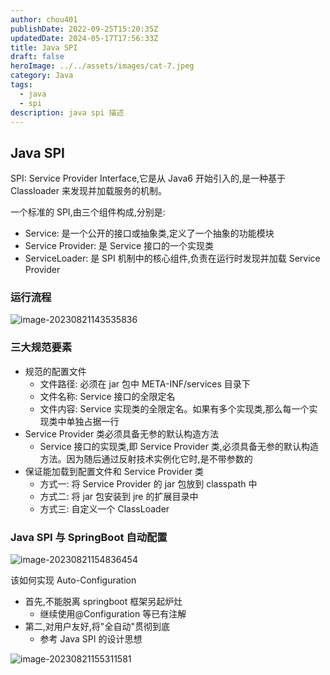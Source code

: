 ```yaml
---
author: chou401
publishDate: 2022-09-25T15:20:35Z
updatedDate: 2024-05-17T17:56:33Z
title: Java SPI
draft: false
heroImage: ../../assets/images/cat-7.jpeg
category: Java
tags:
  - java
  - spi
description: java spi 描述
---
```


## Java SPI

SPI: Service Provider Interface,它是从 Java6 开始引入的,是一种基于 Classloader 来发现并加载服务的机制。

一个标准的 SPI,由三个组件构成,分别是:

- Service: 是一个公开的接口或抽象类,定义了一个抽象的功能模块
- Service Provider: 是 Service 接口的一个实现类
- ServiceLoader: 是 SPI 机制中的核心组件,负责在运行时发现并加载 Service Provider

### 运行流程

![image-20230821143535836](https://cdn.jsdelivr.net/gh/chou401/pic-md@main/img/image-20230821143535836.png)

### 三大规范要素

- 规范的配置文件
  - 文件路径: 必须在 jar 包中 META-INF/services 目录下
  - 文件名称: Service 接口的全限定名
  - 文件内容: Service 实现类的全限定名。如果有多个实现类,那么每一个实现类中单独占据一行
- Service Provider 类必须具备无参的默认构造方法
  - Service 接口的实现类,即 Service Provider 类,必须具备无参的默认构造方法。因为随后通过反射技术实例化它时,是不带参数的
- 保证能加载到配置文件和 Service Provider 类
  - 方式一: 将 Service Provider 的 jar 包放到 classpath 中
  - 方式二: 将 jar 包安装到 jre 的扩展目录中
  - 方式三: 自定义一个 ClassLoader

### Java SPI 与 SpringBoot 自动配置

![image-20230821154836454](https://cdn.jsdelivr.net/gh/chou401/pic-md@main/img/image-20230821154836454.png)

该如何实现 Auto-Configuration

- 首先,不能脱离 springboot 框架另起炉灶
  - 继续使用@Configuration 等已有注解
- 第二,对用户友好,将"全自动"贯彻到底
  - 参考 Java SPI 的设计思想

![image-20230821155311581](https://cdn.jsdelivr.net/gh/chou401/pic-md@main/img/image-20230821155311581.png)
